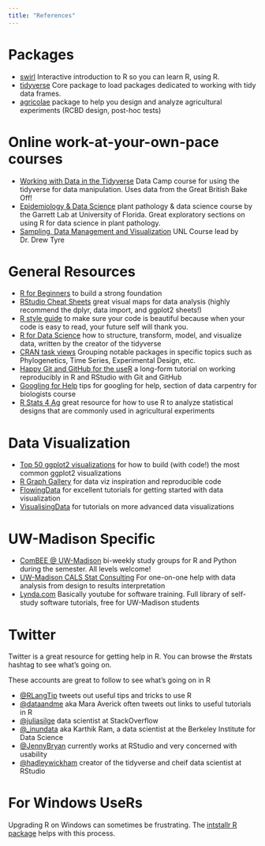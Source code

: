 ```yaml
---
title: "References"
---
```


# Packages

 - [swirl] Interactive introduction to R so you can learn R, using R.
 - [tidyverse] Core package to load packages dedicated to working with tidy
   data frames.
 - [agricolae] package to help you design and analyze agricultural experiments (RCBD design, post-hoc tests)
   
# Online work-at-your-own-pace courses
  - [Working with Data in the Tidyverse] Data Camp course for using the tidyverse for data manipulation. Uses data 
  from the Great British Bake Off! 
  - [Epidemiology & Data Science] plant pathology & data science course by the Garrett Lab at University of Florida. 
  Great exploratory sections on using R for data science in plant pathology. 
  - [Sampling, Data Management and Visualization] UNL Course lead by Dr. Drew Tyre

# General Resources
 - [R for Beginners] to build a strong foundation
 - [RStudio Cheat Sheets] great visual maps for data analysis (highly recommend the dplyr, data import, and ggplot2 sheets!)
 - [R style guide] to make sure your code is beautiful because when your code is
   easy to read, your future self will thank you.
 - [R for Data Science] how to structure, transform, model, and visualize data, written by the creator of the tidyverse
 - [CRAN task views] Grouping notable packages in specific topics such as
   Phylogenetics, Time Series, Experimental Design, etc.
 - [Happy Git and GitHub for the useR] a long-form tutorial on working
   reproducibly in R and RStudio with Git and GitHub
 - [Googling for Help] tips for googling for help, section of data carpentry for biologists course
 - [R Stats 4 Ag] great resource for how to use R to analyze statistical designs that are commonly used in agricultural 
 experiments
 
# Data Visualization
 - [Top 50 ggplot2 visualizations] for how to build (with code!) the most common ggplot2 visualizations
 - [R Graph Gallery] for data viz inspiration and reproducible code 
 - [FlowingData] for excellent tutorials for getting started with data visualization
 - [VisualisingData] for tutorials on more advanced data visualizations 
 
# UW-Madison Specific
 - [ComBEE @ UW-Madison] bi-weekly study groups for R and Python during the semester. All levels welcome!
 - [UW-Madison CALS Stat Consulting] For one-on-one help with data analysis from design to results
 interpretation
 - [Lynda.com] Basically youtube for software training. Full library of self-study software tutorials, free for
 UW-Madison students 
 
# Twitter 

Twitter is a great resource for getting help in R. You can browse the \#rstats
hashtag to see what's going on.

These accounts are great to follow to see what's going on in R

 - [\@RLangTip](https://twitter.com/RLangTip) tweets out useful tips and tricks to use R
 - [\@dataandme](https://twitter.com/dataandme) aka Mara Averick often tweets out links to useful tutorials in R
 - [\@juliasilge](https://tiwtter.com/juliasilge) data scientist at StackOverflow
 - [\@_inundata](https://tiwtter.com/_inundata) aka Karthik Ram, a data scientist at the Berkeley Institute for Data Science
 - [\@JennyBryan](https://twitter.com/JennyBryan) currently works at RStudio and very concerned with usability
 - [\@hadleywickham](https://twitter.com/hadleywickham) creator of the tidyverse and cheif data scientist at RStudio


# For Windows UseRs

 Upgrading R on Windows can sometimes be frustrating. The [intstallr R package]
 helps with this process.
 
 [intstallr R package]: https://www.r-statistics.com/2015/06/a-step-by-step-screenshots-tutorial-for-upgrading-r-on-windows/
[Happy Git and GitHub for the useR ]: http://happygitwithr.com/
[swirl]: http://swirlstats.com/
[tidyverse]: http://tidyverse.org/
[Working with Data in the Tidyverse]: https://www.datacamp.com/courses/working-with-data-in-the-tidyverse
[R for Data Science]: http://r4ds.had.co.nz/
[Epidemiology & Data Science]: https://kelseyandersen.github.io/PLP6905/
[CRAN task views]: https://cran.r-project.org/web/views/
[UW-Madison CALS Stat Consulting]: https://www.stat.wisc.edu/consulting-lab
[Sampling, Data Management and Visualization]: https://atyre2.github.io/data-management/ 
[R style guide]: http://style.tidyverse.org/
[RStudio Cheat Sheets]: https://www.rstudio.com/resources/cheatsheets/
[R for Beginners]: https://cran.r-project.org/doc/contrib/Paradis-rdebuts_en.pdf
[Top 50 ggplot2 visualizations]: http://r-statistics.co/Top50-Ggplot2-Visualizations-MasterList-R-Code.html
[R Graph Gallery]: https://www.r-graph-gallery.com/
[ComBEE @ UW-Madison]: https://combee-uw-madison.github.io/studyGroup/
[Lynda.com]: https://it.wisc.edu/services/online-training-lynda-com/
[FlowingData]: https://flowingdata.com/category/tutorials/
[VisualisingData]: http://www.visualisingdata.com/resources/
[Googling for Help]: http://datacarpentry.org/semester-biology/materials/googling-for-help/ 
[R Stats 4 Ag]: http://rstats4ag.org/
[agricolae]: https://cran.r-project.org/web/packages/agricolae/vignettes/tutorial.pdf 
